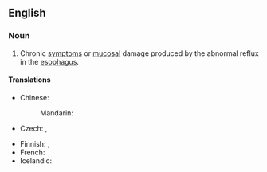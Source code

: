 ==English==
{{wikipedia|Gastroesophageal reflux disease}}

===Noun===
{{en-noun|-|head=[[gastroesophageal]] [[reflux]]}}

# {{pathology}} Chronic [[symptom]]s or [[mucosal]] damage produced by the abnormal reflux in the [[esophagus]].

====Translations====
{{trans-top|medical condition}}
* Chinese:
*: Mandarin: {{t-|cmn|胃食管反流|tr=wèishíguǎn fǎnliú|sc=Hani}}
* Czech: {{t-|cs|gastroezofageální reflux|m}}, {{t-|cs|jícnový reflux|m}}
{{trans-mid}}
* Finnish: {{t-|fi|närästys}}, {{t-|fi|refluksi}}
* French: {{t+|fr|reflux|m}}
* Icelandic: {{t-|is|vélindabakflæði|n}}
{{trans-bottom}}